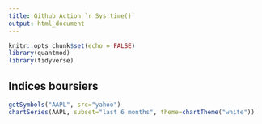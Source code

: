 ```yaml
---
title: Github Action `r Sys.time()`
output: html_document
---
```


```r
knitr::opts_chunk$set(echo = FALSE)
library(quantmod)
library(tidyverse)
```

## Indices boursiers

```r
getSymbols("AAPL", src="yahoo")
chartSeries(AAPL, subset="last 6 months", theme=chartTheme("white"))
```

